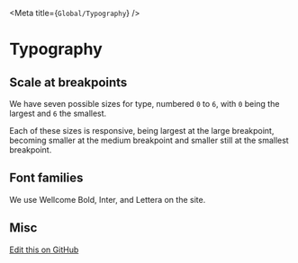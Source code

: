 
<Meta title={`Global/Typography`} />

# Typography

## Scale at breakpoints
We have seven possible sizes for type, numbered `0` to `6`, with `0` being the largest and `6` the smallest.

Each of these sizes is responsive, being largest at the large breakpoint, becoming smaller at the medium breakpoint and smaller still at the smallest breakpoint.

  <Story story={stories.scale} />

## Font families

We use Wellcome Bold, Inter, and Lettera on the site.

  <Story story={stories.families} />

## Misc

  <Story story={stories.misc} />

[Edit this on GitHub](https://github.com/wellcometrust/wellcomecollection.org/blob/main/cardigan/stories/global/typography/typography.stories.mdx)

